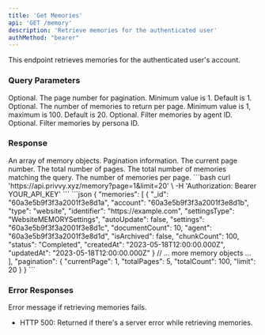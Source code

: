 ```yaml
---
title: 'Get Memories'
api: 'GET /memory'
description: 'Retrieve memories for the authenticated user'
authMethod: "bearer"
---
```


This endpoint retrieves memories for the authenticated user's account.

### Query Parameters

<ParamField query="page" type="number">
  Optional. The page number for pagination. Minimum value is 1. Default is 1.
</ParamField>

<ParamField query="limit" type="number">
  Optional. The number of memories to return per page. Minimum value is 1, maximum is 100. Default is 20.
</ParamField>

<ParamField query="agent" type="string">
  Optional. Filter memories by agent ID.
</ParamField>

<ParamField query="persona" type="string">
  Optional. Filter memories by persona ID.
</ParamField>

### Response

<ResponseField name="memories" type="array">
  An array of memory objects.
</ResponseField>

<ResponseField name="pagination" type="object">
  Pagination information.
  <Expandable title="properties">
    <ResponseField name="currentPage" type="number">
      The current page number.
    </ResponseField>
    <ResponseField name="totalPages" type="number">
      The total number of pages.
    </ResponseField>
    <ResponseField name="totalCount" type="number">
      The total number of memories matching the query.
    </ResponseField>
    <ResponseField name="limit" type="number">
      The number of memories per page.
    </ResponseField>
  </Expandable>
</ResponseField>

<RequestExample>
```bash
curl 'https://api.privvy.xyz/memory?page=1&limit=20' \
-H 'Authorization: Bearer YOUR_API_KEY'
```
</RequestExample>

<ResponseExample>
```json
{
  "memories": [
    {
      "_id": "60a3e5b9f3f3a2001f3e8d1a",
      "account": "60a3e5b9f3f3a2001f3e8d1b",
      "type": "website",
      "identifier": "https://example.com",
      "settingsType": "WebsiteMEMORYSettings",
      "autoUpdate": false,
      "settings": "60a3e5b9f3f3a2001f3e8d1c",
      "documentCount": 10,
      "agent": "60a3e5b9f3f3a2001f3e8d1d",
      "isArchived": false,
      "chunkCount": 100,
      "status": "Completed",
      "createdAt": "2023-05-18T12:00:00.000Z",
      "updatedAt": "2023-05-18T12:00:00.000Z"
    }
    // ... more memory objects ...
  ],
  "pagination": {
    "currentPage": 1,
    "totalPages": 5,
    "totalCount": 100,
    "limit": 20
  }
}
```
</ResponseExample>

### Error Responses

<ResponseField name="error" type="string">
  Error message if retrieving memories fails.
</ResponseField>

- HTTP 500: Returned if there's a server error while retrieving memories.